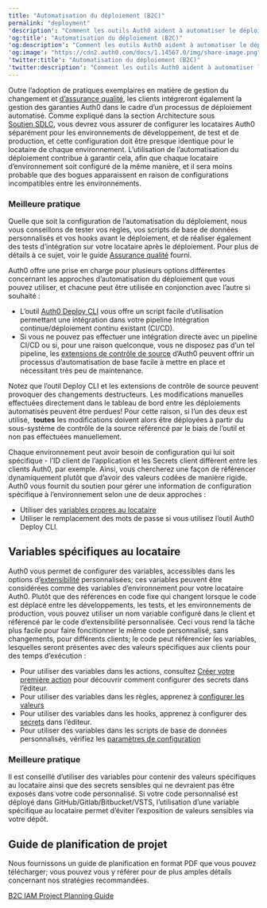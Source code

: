 ---
title: "Automatisation du déploiement (B2C)"
permalink: "deployment"
'description': "Comment les outils Auth0 aident à automatiser le déploiement client."
'og:title': "Automatisation du déploiement (B2C)"
'og:description': "Comment les outils Auth0 aident à automatiser le déploiement client."
'og:image': "https://cdn2.auth0.com/docs/1.14567.0/img/share-image.png"
'twitter:title': "Automatisation du déploiement (B2C)"
'twitter:description': "Comment les outils Auth0 aident à automatiser le déploiement client."
---

Outre l’adoption de pratiques exemplaires en matière de gestion du changement et [d’assurance qualité](/docs/fr-ca/get-started/architecture-scenarios/business-to-consumer/quality-assurance), les clients intégreront également la gestion des garanties Auth0 dans le cadre d’un processus de déploiement automatisé. Comme expliqué dans la section Architecture sous [Soutien SDLC](/docs/fr-ca/architecture-scenarios/b2c/architecture#sdlc-support), vous devrez vous assurer de configurer les locataires Auth0 séparément pour les environnements de développement, de test et de production, et cette configuration doit être presque identique pour le locataire de chaque environnement. L’utilisation de l’automatisation du déploiement contribue à garantir cela, afin que chaque locataire d’environnement soit configuré de la même manière, et il sera moins probable que des bogues apparaissent en raison de configurations incompatibles entre les environnements.

### Meilleure pratique

Quelle que soit la configuration de l’automatisation du déploiement, nous vous conseillons de tester vos règles, vos scripts de base de données personnalisés et vos hooks avant le déploiement, et de réaliser également des tests d’intégration sur votre locataire après le déploiement. Pour plus de détails à ce sujet, voir le guide [Assurance qualité](/docs/fr-ca/architecture-scenarios/b2c/quality-assurance) fourni.

Auth0 offre une prise en charge pour plusieurs options différentes concernant les approches d’automatisation du déploiement que vous pouvez utiliser, et chacune peut être utilisée en conjonction avec l’autre si souhaité :

* L’outil [Auth0 Deploy CLI](/docs/fr-ca/deploy-monitor/deploy-cli-tool) vous offre un script facile d’utilisation permettant une intégration dans votre pipeline Intégration continue/déploiement continu existant (CI/CD).
* Si vous ne pouvez pas effectuer une intégration directe avec un pipeline CI/CD ou si, pour une raison quelconque, vous ne disposez pas d’un tel pipeline, les [extensions de contrôle de source](/docs/fr-ca/customize/extensions) d’Auth0 peuvent offrir un processus d’automatisation de base facile à mettre en place et nécessitant très peu de maintenance.

<Warning>

Notez que l’outil Deploy CLI et les extensions de contrôle de source peuvent provoquer des changements destructeurs. Les modifications manuelles effectuées directement dans le tableau de bord entre les déploiements automatisés peuvent être perdues! Pour cette raison, si l’un des deux est utilisé,  **toutes** les modifications doivent alors être déployées à partir du sous-système de contrôle de la source référencé par le biais de l’outil et non pas effectuées manuellement.

</Warning>

Chaque environnement peut avoir besoin de configuration qui lui soit spécifique - l’ID client de l’application et les Secrets client diffèrent entre les clients Auth0, par exemple. Ainsi, vous chercherez une façon de référencer dynamiquement plutôt que d’avoir des valeurs codées de manière rigide. Auth0 vous fournit du soutien pour gérer une information de configuration spécifique à l’environnement selon une de deux approches :

* Utiliser des [variables propres au locataire](#tenant-specific-variables)
* Utiliser le remplacement des mots de passe si vous utilisez l’outil Auth0 Deploy CLI.

## Variables spécifiques au locataire

Auth0 vous permet de configurer des variables, accessibles dans les options d’[extensibilité](/docs/fr-ca/customize/extensions) personnalisées; ces variables peuvent être considérées comme des variables d’environnement pour votre locataire Auth0. Plutôt que des références en code fixe qui changent lorsque le code est déplacé entre les développements, les tests, et les environnements de production, vous pouvez utiliser un nom variable configuré dans le client et référencé par le code d’extensibilité personnalisée. Ceci vous rend la tâche plus facile pour faire foncitionner le même code personnalisé, sans changements, pour différents clients; le code peut référencier les variables, lesquelles seront présentes avec des valeurs spécifiques aux clients pour des temps d’exécution :

* Pour utiliser des variables dans les actions, consultez [Créer votre première action](/docs/fr-ca/customize/actions/write-your-first-action) pour découvrir comment configurer des secrets dans l’éditeur.
* Pour utiliser des variables dans les règles, apprenez à [configurer les valeurs](/docs/fr-ca/customize/rules/configuration)
* Pour utiliser des variables dans les hooks, apprenez à configurer des [secrets](/docs/fr-ca/customize/hooks/hook-secrets) dans l’éditeur.
* Pour utiliser des variables dans les scripts de base de données personnalisés, vérifiez les [paramètres de configuration](/docs/fr-ca/connections/database/custom-db/create-db-connection#step-3-add-configuration-parameters)

### Meilleure pratique

Il est conseillé d’utiliser des variables pour contenir des valeurs spécifiques au locataire ainsi que des secrets sensibles qui ne devraient pas être exposés dans votre code personnalisé. Si votre code personnalisé est déployé dans GitHub/Gitlab/Bitbucket/VSTS, l’utilisation d’une variable spécifique au locataire permet d’éviter l’exposition de valeurs sensibles via votre dépôt.

## Guide de planification de projet

Nous fournissons un guide de planification en format PDF que vous pouvez télécharger; vous pouvez vous y référer pour de plus amples détails concernant nos stratégies recommandées.

[B2C IAM Project Planning Guide](//assets.ctfassets.net/cdy7uua7fh8z/3er1aEQ7Ul0q3c9leJWczR/b1f18b4c16abb7e78b01e4eb2b52bb8e/B2C_Project_Planning.pdf)